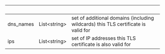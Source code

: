 | &nbsp;    | &nbsp;             | &nbsp;                                                                            |
| --------- | ------------------ | --------------------------------------------------------------------------------- |
| dns_names | List&lt;string&gt; | set of additional domains (including wildcards) this TLS certificate is valid for |
| ips       | List&lt;string&gt; | set of IP addresses this TLS certificate is also valid for                        |
